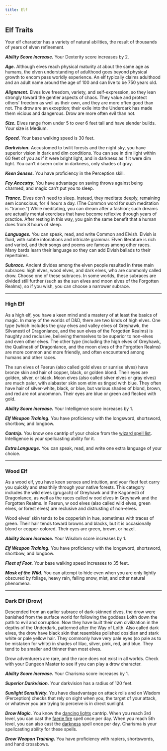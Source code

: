 ```yaml
---
title: Elf
---
```


## Elf Traits

Your elf character has a variety of natural abilities, the result of thousands of years of elven refinement.

**_Ability Score Increase._** Your Dexterity score increases by 2.

**_Age._** Although elves reach physical maturity at about the same age as humans, the elven understanding of adulthood goes beyond physical growth to encom pass worldly experience. An elf typically claims adulthood and an adult name around the age of 100 and can live to be 750 years old.

**_Alignment._** Elves love freedom, variety, and self-expression, so they lean strongly toward the gentler aspects of chaos. They value and protect others' freedom as well as their own, and they are more often good than not. The drow are an exception; their exile into the Underdark has made them vicious and dangerous. Drow are more often evil than not.

**_Size._** Elves range from under 5 to over 6 feet tall and have slender builds. Your size is Medium.

**_Speed._** Your base walking speed is 30 feet.

**_Darkvision._** Accustomed to twilit forests and the night sky, you have superior vision in dark and dim conditions. You can see in dim light within 60 feet of you as if it were bright light, and in darkness as if it were dim light. You can’t discern color in darkness, only shades of gray.

**_Keen Senses._** You have proficiency in the Perception skill.

**_Fey Ancestry._** You have advantage on saving throws against being charmed, and magic can’t put you to sleep.

**_Trance._** Elves don’t need to sleep. Instead, they meditate deeply, remaining sem iconscious, for 4 hours a day. (The Common word for such meditation is “trance.”) While meditating, you can dream after a fashion; such dreams are actually mental exercises that have become reflexive through years of practice. After resting in this way, you gain the same benefit that a human does from 8 hours of sleep.

**_Languages._** You can speak, read, and write Common and Elvish. Elvish is fluid, with subtle intonations and intricate grammar. Elven literature is rich and varied, and their songs and poems are famous among other races. Many bards learn their language so they can add Elvish ballads to their repertoires.

**_Subrace._** Ancient divides among the elven people resulted in three main subraces: high elves, wood elves, and dark elves, who are commonly called drow. Choose one of these subraces. In some worlds, these subraces are divided still further (such as the sun elves and moon elves of the Forgotten Realms), so if you wish, you can choose a narrower subrace.

---

### High Elf

As a high elf, you have a keen mind and a mastery of at least the basics of magic. In many of the worlds of D&D, there are two kinds of high elves. One type (which includes the gray elves and valley elves of Greyhawk, the Silvanesti of Dragonlance, and the sun elves of the Forgotten Realms) is haughty and reclusive, believing themselves to be superior to non-elves and even other elves. The other type (including the high elves of Greyhawk, the Qualinesti of Dragonlance, and the moon elves of the Forgotten Realms) are more common and more friendly, and often encountered among humans and other races.

The sun elves of Faerun (also called gold elves or sunrise elves) have bronze skin and hair of copper, black, or golden blond. Their eyes are golden, silver, or black. Moon elves (also called silver elves or gray elves) are much paler, with alabaster skin som etim es tinged with blue. They often have hair of silver-white, black, or blue, but various shades of blond, brown, and red are not uncommon. Their eyes are blue or green and flecked with gold.

**_Ability Score Increase._** Your Intelligence score increases by 1.

**_Elf Weapon Training._** You have proficiency with the longsword, shortsword, shortbow, and longbow.

**_Cantrip._** You know one cantrip of your choice from the [wizard spell list](_/kompendium/dnd5/spells?levelMin=0&levelMax=0&casters=wizard). Intelligence is your spellcasting ability for it.

**_Extra Language._** You can speak, read, and write one extra language of your choice.

---

### Wood Elf

As a wood elf, you have keen senses and intuition, and your fleet feet carry you quickly and stealthily through your native forests. This category includes the wild elves (grugach) of Greyhawk and the Kagonesti of Dragonlance, as well as the races called w ood elves in Greyhawk and the Forgotten Realms. In Faerun, w ood elves (also called wild elves, green elves, or forest elves) are reclusive and distrusting of non-elves.

Wood elves’ skin tends to be copperish in hue, sometimes with traces of green. Their hair tends toward browns and blacks, but it is occasionally blond or copper-colored. Their eyes are green, brown, or hazel.

**_Ability Score Increase._** Your Wisdom score increases by 1.

**_Elf Weapon Training._** You have proficiency with the longsword, shortsword, shortbow, and longbow.

**_Fleet of Foot._** Your base walking speed increases to 35 feet.

**_Mask of the Wild._** You can attempt to hide even when you are only lightly obscured by foliage, heavy rain, falling snow, mist, and other natural phenomena.

---

### Dark Elf (Drow)

Descended from an earlier subrace of dark-skinned elves, the drow were banished from the surface world for following the goddess Lolth down the path to evil and corruption. Now they have built their own civilization in the depths of the Underdark, patterned after the Way of Lolth. Also called dark elves, the drow have black skin that resembles polished obsidian and stark white or pale yellow hair. They commonly have very pale eyes (so pale as to be mistaken for white) in shades of lilac, silver, pink, red, and blue. They tend to be smaller and thinner than most elves.

Drow adventurers are rare, and the race does not exist in all worlds. Check with your Dungeon Master to see if you can play a drow character.

**_Ability Score Increase._** Your Charisma score increases by 1.

**_Superior Darkvision._** Your darkvision has a radius of 120 feet.

**_Sunlight Sensitivity._** You have disadvantage on attack rolls and on Wisdom (Perception) checks that rely on sight when you, the target of your attack, or whatever you are trying to perceive is in direct sunlight.

**_Drow Magic._** You know the [dancing lights](_/kompendium/dnd5/spells?name=dancing+lights) cantrip. When you reach 3rd level, you can cast the [faerie fire](_/kompendium/dnd5/spells?name=faerie+fire) spell once per day. When you reach 5th level, you can also cast the [darkness](_/kompendium/dnd5/spells?name=darkness) spell once per day. Charisma is your spellcasting ability for these spells.

**_Drow Weapon Training._** You have proficiency with rapiers, shortswords, and hand crossbows.
